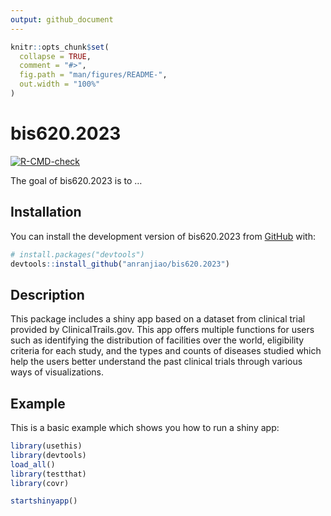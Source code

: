 ```yaml
---
output: github_document
---
```


<!-- README.md is generated from README.Rmd. Please edit that file -->

```r
knitr::opts_chunk$set(
  collapse = TRUE,
  comment = "#>",
  fig.path = "man/figures/README-",
  out.width = "100%"
)
```

# bis620.2023

<!-- badges: start -->
[![R-CMD-check](https://github.com/kaneplusplus/bis620.2023/actions/workflows/R-CMD-check.yaml/badge.svg)](https://github.com/kaneplusplus/bis620.2023/actions/workflows/R-CMD-check.yaml)
<!-- badges: end -->

The goal of bis620.2023 is to ...

## Installation

You can install the development version of bis620.2023 from [GitHub](https://github.com/) with:

``` r
# install.packages("devtools")
devtools::install_github("anranjiao/bis620.2023")
```

## Description

This package includes a shiny app based on a dataset from clinical trial provided by ClinicalTrails.gov. This app offers multiple functions for users such as identifying the distribution of facilities over the world, eligibility criteria for each study, and the types and counts of diseases studied which help the users better understand the past clinical trials through various ways of visualizations.

## Example

This is a basic example which shows you how to run a shiny app:

```r
library(usethis)
library(devtools)
load_all()
library(testthat)
library(covr)

startshinyapp()
```

